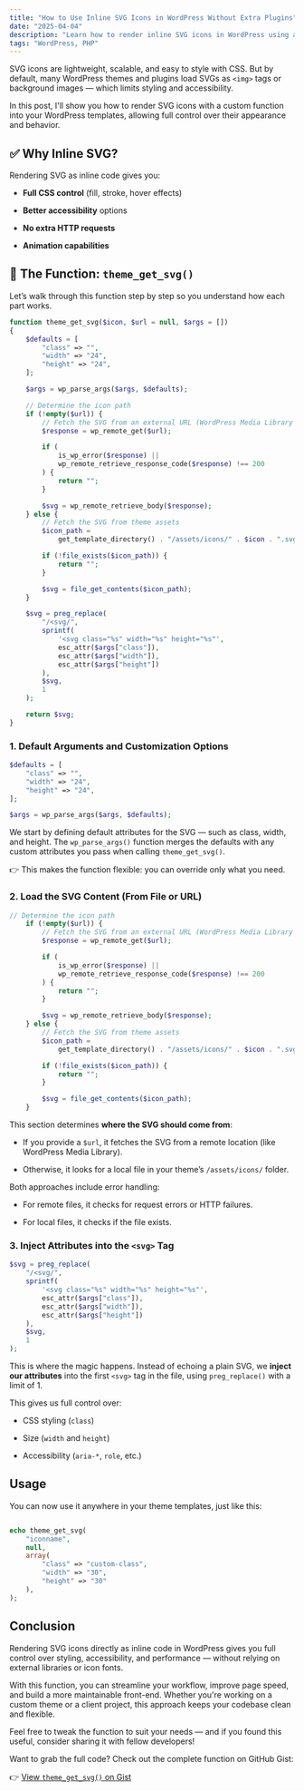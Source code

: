 ```yaml
---
title: "How to Use Inline SVG Icons in WordPress Without Extra Plugins"
date: "2025-04-04"
description: "Learn how to render inline SVG icons in WordPress using a custom function. Gain full control over styling, performance, and accessibility without the need for extra plugins."
tags: "WordPress, PHP"
---
```


SVG icons are lightweight, scalable, and easy to style with CSS. But by default, many WordPress themes and plugins load SVGs as `<img>` tags or background images — which limits styling and accessibility.

In this post, I'll show you how to render SVG icons with a custom function into your WordPress templates, allowing full control over their appearance and behavior.

## ✅ Why Inline SVG?

Rendering SVG as inline code gives you:

- **Full CSS control** (fill, stroke, hover effects)

- **Better accessibility** options

- **No extra HTTP requests**

- **Animation capabilities**

## 🧰 The Function: `theme_get_svg()`

Let’s walk through this function step by step so you understand how each part works.

```php
function theme_get_svg($icon, $url = null, $args = [])
{
    $defaults = [
        "class" => "",
        "width" => "24",
        "height" => "24",
    ];

    $args = wp_parse_args($args, $defaults);

    // Determine the icon path
    if (!empty($url)) {
        // Fetch the SVG from an external URL (WordPress Media Library or external source)
        $response = wp_remote_get($url);

        if (
            is_wp_error($response) ||
            wp_remote_retrieve_response_code($response) !== 200
        ) {
            return "";
        }

        $svg = wp_remote_retrieve_body($response);
    } else {
        // Fetch the SVG from theme assets
        $icon_path =
            get_template_directory() . "/assets/icons/" . $icon . ".svg";

        if (!file_exists($icon_path)) {
            return "";
        }

        $svg = file_get_contents($icon_path);
    }

    $svg = preg_replace(
        "/<svg/",
        sprintf(
            '<svg class="%s" width="%s" height="%s"',
            esc_attr($args["class"]),
            esc_attr($args["width"]),
            esc_attr($args["height"])
        ),
        $svg,
        1
    );

    return $svg;
}
```

### 1. Default Arguments and Customization Options

```php
$defaults = [
    "class" => "",
    "width" => "24",
    "height" => "24",
];

$args = wp_parse_args($args, $defaults);
```

We start by defining default attributes for the SVG — such as class, width, and height. The `wp_parse_args()` function merges the defaults with any custom attributes you pass when calling `theme_get_svg()`.

👉 This makes the function flexible: you can override only what you need.

### 2. Load the SVG Content (From File or URL)

```php
// Determine the icon path
    if (!empty($url)) {
        // Fetch the SVG from an external URL (WordPress Media Library or external source)
        $response = wp_remote_get($url);

        if (
            is_wp_error($response) ||
            wp_remote_retrieve_response_code($response) !== 200
        ) {
            return "";
        }

        $svg = wp_remote_retrieve_body($response);
    } else {
        // Fetch the SVG from theme assets
        $icon_path =
            get_template_directory() . "/assets/icons/" . $icon . ".svg";

        if (!file_exists($icon_path)) {
            return "";
        }

        $svg = file_get_contents($icon_path);
    }
```

This section determines **where the SVG should come from**:

- If you provide a `$url`, it fetches the SVG from a remote location (like WordPress Media Library).

- Otherwise, it looks for a local file in your theme’s `/assets/icons/` folder.

Both approaches include error handling:

- For remote files, it checks for request errors or HTTP failures.

- For local files, it checks if the file exists.

### 3. Inject Attributes into the `<svg>` Tag

```php
$svg = preg_replace(
    "/<svg/",
    sprintf(
        '<svg class="%s" width="%s" height="%s"',
        esc_attr($args["class"]),
        esc_attr($args["width"]),
        esc_attr($args["height"])
    ),
    $svg,
    1
);
```

This is where the magic happens. Instead of echoing a plain SVG, we **inject our attributes** into the first `<svg>` tag in the file, using `preg_replace()` with a limit of 1.

This gives us full control over:

- CSS styling (`class`)

- Size (`width` and `height`)

- Accessibility (`aria-*`, `role`, etc.)

## Usage

You can now use it anywhere in your theme templates, just like this:

```php

echo theme_get_svg(
	"iconname",
	null,
	array(
	    "class" => "custom-class",
	    "width" => "30",
	    "height" => "30"
    ),
);
```

## Conclusion

Rendering SVG icons directly as inline code in WordPress gives you full control over styling, accessibility, and performance — without relying on external libraries or icon fonts.

With this function, you can streamline your workflow, improve page speed, and build a more maintainable front-end. Whether you're working on a custom theme or a client project, this approach keeps your codebase clean and flexible.

Feel free to tweak the function to suit your needs — and if you found this useful, consider sharing it with fellow developers!

Want to grab the full code? Check out the complete function on GitHub Gist:

👉 [View `theme_get_svg()` on Gist](https://gist.github.com/jorgearaya474/d61c6d3871b92797ea20c5dc81b0b5ca)

